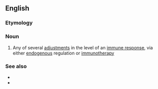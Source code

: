 ==English==

===Etymology===
{{prefix|en|immuno|modulation}}

===Noun===
{{en-noun}}

# Any of several [[adjustment]]s in the level of an [[immune response]], via either [[endogenous]] regulation or [[immunotherapy]]

===See also===
* {{l|en|immunopotentiation}}
* {{l|en|immunosuppression}}